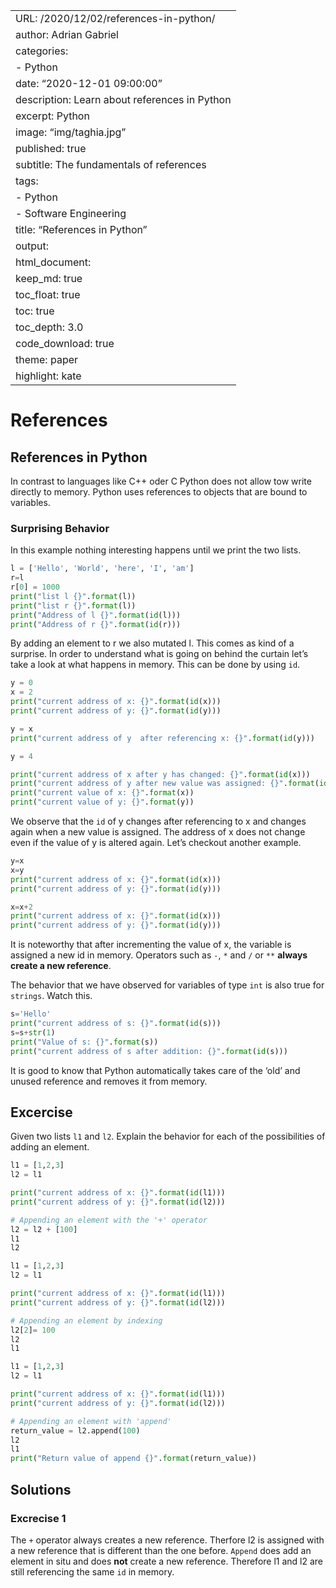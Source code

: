 
---
URL: /2020/12/02/references-in-python/
author: Adrian Gabriel
categories:
- Python
date: "2020-12-01 09:00:00"
description: Learn about references in Python
excerpt: Python
image: "img/taghia.jpg"
published: true
subtitle: The fundamentals of references
tags:
- Python
- Software Engineering
title: "References in Python"
output:
  html_document:
    keep_md: true
    toc_float: true
    toc: true
    toc_depth: 3.0
    code_download: true
    theme: paper
    highlight: kate
---

# References
## References in Python
In contrast to languages like C++ oder C Python does not allow tow write directly to memory.
Python uses references to objects that are bound to variables.

### Surprising Behavior
In this example nothing interesting happens until we print the two lists.
```python
l = ['Hello', 'World', 'here', 'I', 'am']
r=l
r[0] = 1000
print("list l {}".format(l))
print("list r {}".format(l))
print("Address of l {}".format(id(l)))
print("Address of r {}".format(id(r)))
````
By adding an element to r we also mutated l. This comes as kind of a surprise.
In order to understand what is going on behind the curtain let's take a look at
what happens in memory. This can be done by using `id`.

```python
y = 0
x = 2
print("current address of x: {}".format(id(x)))
print("current address of y: {}".format(id(y)))

y = x
print("current address of y  after referencing x: {}".format(id(y)))

y = 4

print("current address of x after y has changed: {}".format(id(x)))
print("current address of y after new value was assigned: {}".format(id(y)))
print("current value of x: {}".format(x))
print("current value of y: {}".format(y))
````
We observe that the `id` of y changes after referencing to x and changes again when a
new value is assigned. The address of x does not change even if the value of y is altered again.
Let's checkout another example.
```python
y=x
x=y
print("current address of x: {}".format(id(x)))
print("current address of y: {}".format(id(y)))

x=x+2
print("current address of x: {}".format(id(x)))
print("current address of y: {}".format(id(y)))
````
It is noteworthy that after incrementing the value of x, the variable is assigned a new id in memory.
Operators such as `-`, `*` and `/` or `**` **always create a new reference**.

The behavior that we have observed for variables of type `int` is also true for `strings`.
Watch this.

```python
s='Hello'
print("current address of s: {}".format(id(s)))
s=s+str(1)
print("Value of s: {}".format(s))
print("current address of s after addition: {}".format(id(s)))
````
It is good to know that Python automatically takes care of the 'old' and unused reference and removes it from memory.

## Excercise
Given two lists `l1` and `l2`. Explain the behavior for each of the possibilities of adding an element.
```python
l1 = [1,2,3]
l2 = l1

print("current address of x: {}".format(id(l1)))
print("current address of y: {}".format(id(l2)))

# Appending an element with the '+' operator
l2 = l2 + [100]
l1
l2
````

```python
l1 = [1,2,3]
l2 = l1

print("current address of x: {}".format(id(l1)))
print("current address of y: {}".format(id(l2)))

# Appending an element by indexing
l2[2]= 100
l2
l1
````

```python
l1 = [1,2,3]
l2 = l1

print("current address of x: {}".format(id(l1)))
print("current address of y: {}".format(id(l2)))

# Appending an element with 'append'
return_value = l2.append(100)
l2
l1
print("Return value of append {}".format(return_value))
````


## Solutions
### Excrecise 1
The `+` operator always creates a new reference. Therfore l2 is assigned with a new reference
that is different than the one before. `Append` does add an element in situ and does **not**
create a new reference. Therefore l1 and l2 are still referencing the same `id` in memory.
